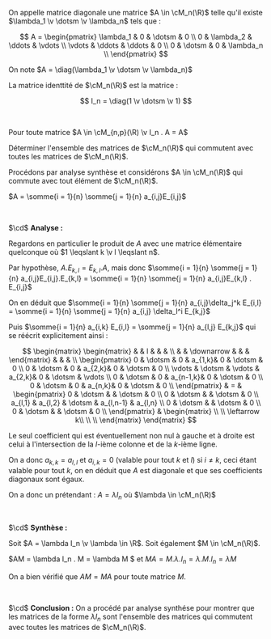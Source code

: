 


<Item type='definition' titre='matrice diagonale'>

On appelle matrice diagonale une matrice $A \in \cM_n(\R)$ telle qu'il existe $\lambda_1 \v \dotsm \v \lambda_n$ tels que :

$$
A = 
\begin{pmatrix} 
    \lambda_1 & 0 & \dotsm & 0 \\
    0 & \lambda_2 & \ddots & \vdots \\
    \vdots & \ddots & \ddots & 0 \\
    0 & \dotsm & 0 & \lambda_n \\
\end{pmatrix}
$$

On note $A = \diag(\lambda_1 \v \dotsm \v \lambda_n)$
</Item>


<Item type='defprop' titre=''>

La matrice identtité de $\cM_n(\R)$ est la matrice :

$$
I_n = \diag(1 \v \dotsm \v 1)
$$

<br/>

Pour toute matrice $A \in \cM_{n,p}(\R) \v I_n . A = A$
</Item>


<Exercice titre=''>


Déterminer l'ensemble des matrices de $\cM_n(\R)$ qui commutent avec toutes les matrices de $\cM_n(\R)$.
</Exercice>

<Hideable type='solution' titre='méthode très classique'>

Procédons par analyse synthèse et considérons $A \in \cM_n(\R)$ qui commute avec tout élément de $\cM_n(\R)$.

$A = \somme{i = 1}{n} \somme{j = 1}{n} a_{i,j}E_{i,j}$

<br/>

$\cd$ **Analyse :**

Regardons en particulier le produit de $A$ avec une matrice élémentaire quelconque où $1 \leqslant k \v l \leqslant n$.

Par hypothèse, $A . E_{k,l} = E_{k,l} . A$, mais donc $\somme{i = 1}{n} \somme{j = 1}{n} a_{i,j}E_{i,j}.E_{k,l} = \somme{i = 1}{n} \somme{j = 1}{n} a_{i,j}E_{k,l} . E_{i,j}$

On en déduit que $\somme{i = 1}{n} \somme{j = 1}{n} a_{i,j}\delta_j^k E_{i,l} = \somme{i = 1}{n} \somme{j = 1}{n} a_{i,j} \delta_l^i E_{k,j}$

Puis $\somme{i = 1}{n}  a_{i,k} E_{i,l} = \somme{j = 1}{n} a_{l,j} E_{k,j}$ qui se réécrit explicitement ainsi :

$$
\begin{matrix}
\begin{matrix} & & l & & & \\ & & \downarrow & & & \end{matrix} & & &
\\
\begin{pmatrix}
0 & \dotsm & 0 & a_{1,k}& 0 & \dotsm & 0 \\ 
0 & \dotsm & 0 & a_{2,k}& 0 & \dotsm & 0 \\ 
\vdots & \dotsm & \vdots & a_{2,k}& 0 & \dotsm & \vdots \\ 
0 & \dotsm & 0 & a_{n-1,k}& 0 & \dotsm & 0 \\ 
0 & \dotsm & 0 & a_{n,k}& 0 & \dotsm & 0 \\ 
\end{pmatrix}
& = &
\begin{pmatrix}
0 & \dotsm &  & \dotsm & 0 \\ 
0 & \dotsm &  & \dotsm & 0 \\ 
a_{l,1} & a_{l,2} & \dotsm & a_{l,n-1} & a_{l,n} \\ 
0 & \dotsm &  & \dotsm & 0 \\ 
0 & \dotsm &  & \dotsm & 0 \\ 
\end{pmatrix}
& \begin{matrix} \\ \\ \leftarrow k\\ \\ \\ \end{matrix}
\end{matrix}
$$

Le seul coefficient qui est éventuellement non nul à gauche et à droite est celui à l'intersection de la $l$-ième colonne et de la $k$-ième ligne.

On a donc $a_{k,k} = a_{l,l}$ et $a_{i,k} = 0$ (valable pour tout $k$ et $l$) si $i \neq k$, ceci étant valable pour tout $k$, on en déduit que $A$ est diagonale et que ses coefficients diagonaux sont égaux. 

On a donc un prétendant : $A = \lambda I_n$ où $\lambda \in \cM_n(\R)$

<br/> 

$\cd$ **Synthèse :**

Soit $A = \lambda I_n \v \lambda \in \R$. Soit également $M \in \cM_n(\R)$.

$AM = \lambda I_n . M = \lambda M $ et $MA = M . \lambda . I_n = \lambda . M . I_n = \lambda M$

On a bien vérifié que $AM = MA$ pour toute matrice $M$.

<br/>

$\cd$ **Conclusion :** On a procédé par analyse synthése pour montrer que les matrices de la forme $\lambda I_n$ sont l'ensemble des matrices qui commutent avec toutes les matrices de $\cM_n(\R)$.

</Hideable>